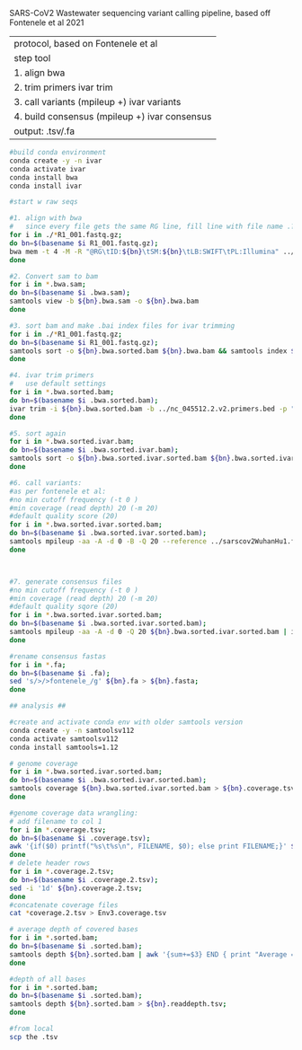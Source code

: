 SARS-CoV2 Wastewater sequencing variant calling pipeline, based off Fontenele et al 2021

------------------------------------------------------------------------------------
protocol, based on Fontenele et al

step              	 tool                  

1. align       	      	bwa                

2. trim primers    	ivar trim         

3. call variants      (mpileup +) ivar variants   

4. build consensus   	(mpileup +) ivar consensus		 		

output:           	.tsv/.fa      
-------------------------------------------------------------------------------------

```bash
#build conda environment
conda create -y -n ivar
conda activate ivar
conda install bwa
conda install ivar
```
				



```bash
#start w raw seqs

#1. align with bwa
#   since every file gets the same RG line, fill line with file name .? (needs double quotes for variable expansion)
for i in ./*R1_001.fastq.gz;
do bn=$(basename $i R1_001.fastq.gz); 
bwa mem -t 4 -M -R "@RG\tID:${bn}\tSM:${bn}\tLB:SWIFT\tPL:Illumina" ../sarscov2WuhanHu1.fasta ${bn}R1_001.fastq.gz ${bn}R2_001.fastq.gz > ${bn}.bwa.sam;
done

#2. Convert sam to bam
for i in *.bwa.sam; 
do bn=$(basename $i .bwa.sam);
samtools view -b ${bn}.bwa.sam -o ${bn}.bwa.bam
done

#3. sort bam and make .bai index files for ivar trimming 
for i in ./*R1_001.fastq.gz; 
do bn=$(basename $i R1_001.fastq.gz); 
samtools sort -o ${bn}.bwa.sorted.bam ${bn}.bwa.bam && samtools index ${bn}.bwa.sorted.bam; 
done

#4. ivar trim primers
#   use default settings
for i in *.bwa.sorted.bam;  
do bn=$(basename $i .bwa.sorted.bam); 
ivar trim -i ${bn}.bwa.sorted.bam -b ../nc_045512.2.v2.primers.bed -p "${bn}.bwa.sorted.ivar.bam"; 
done

#5. sort again
for i in *.bwa.sorted.ivar.bam;  
do bn=$(basename $i .bwa.sorted.ivar.bam); 
samtools sort -o ${bn}.bwa.sorted.ivar.sorted.bam ${bn}.bwa.sorted.ivar.bam; 
done

#6. call variants:
#as per fontenele et al:
#no min cutoff frequency (-t 0 )
#min coverage (read depth) 20 (-m 20)
#default quality score (20)
for i in *.bwa.sorted.ivar.sorted.bam;  
do bn=$(basename $i .bwa.sorted.ivar.sorted.bam); 
samtools mpileup -aa -A -d 0 -B -Q 20 --reference ../sarscov2WuhanHu1.fasta ${bn}.bwa.sorted.ivar.sorted.bam | ivar variants -t 0 -m 20 -p "${bn}.fontenele.variants" -r ../sarscov2WuhanHu1.fasta -g ../GCF_009858895.2_ASM985889v3_genomic.gff; 
done



#7. generate consensus files 
#no min cutoff frequency (-t 0 )
#min coverage (read depth) 20 (-m 20)
#default quality sqore (20)
for i in *.bwa.sorted.ivar.sorted.bam;  
do bn=$(basename $i .bwa.sorted.ivar.sorted.bam); 
samtools mpileup -aa -A -d 0 -Q 20 ${bn}.bwa.sorted.ivar.sorted.bam | ivar consensus -t 0 -m 20 -q 20 -p "${bn}.fontenele.consensus"; 
done

#rename consensus fastas
for i in *.fa;  
do bn=$(basename $i .fa);
sed 's/>/>fontenele_/g' ${bn}.fa > ${bn}.fasta;
done

```

```bash

## analysis ##

#create and activate conda env with older samtools version
conda create -y -n samtoolsv112
conda activate samtoolsv112
conda install samtools=1.12

# genome coverage
for i in *.bwa.sorted.ivar.sorted.bam; 
do bn=$(basename $i .bwa.sorted.ivar.sorted.bam); 
samtools coverage ${bn}.bwa.sorted.ivar.sorted.bam > ${bn}.coverage.tsv; 
done

#genome coverage data wrangling:
# add filename to col 1
for i in *.coverage.tsv;
do bn=$(basename $i .coverage.tsv);
awk '{if($0) printf("%s\t%s\n", FILENAME, $0); else print FILENAME;}' ${bn}.coverage.tsv > ${bn}.coverage.2.tsv;
done
# delete header rows
for i in *.coverage.2.tsv;
do bn=$(basename $i .coverage.2.tsv);
sed -i '1d' ${bn}.coverage.2.tsv;
done
#concatenate coverage files 
cat *coverage.2.tsv > Env3.coverage.tsv

# average depth of covered bases
for i in *.sorted.bam; 
do bn=$(basename $i .sorted.bam); 
samtools depth ${bn}.sorted.bam | awk '{sum+=$3} END { print "Average = ",sum/NR}'; 
done

#depth of all bases
for i in *.sorted.bam; 
do bn=$(basename $i .sorted.bam); 
samtools depth ${bn}.sorted.bam > ${bn}.readdepth.tsv;
done

```

```bash
#from local
scp the .tsv 

```

